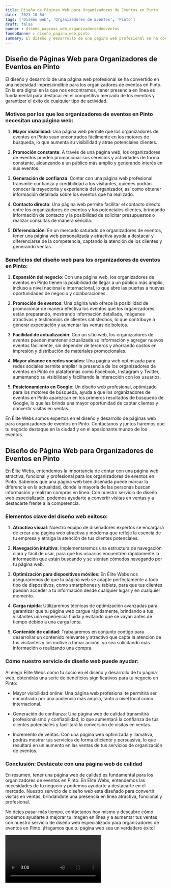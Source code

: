 ```yaml
---
title: Diseño de Páginas Web para Organizadores de Eventos en Pinto
date: '2023-10-04'
tags: ['Diseño web', 'Organizadores de Eventos', 'Pinto']
draft: false
banner : diseño_paginas_web_organizadoresdeeventos
fondoBanner : diseño_pagina_web_pinto
summary: El diseño y desarrollo de una página web profesional se ha convertido en una necesidad imprescindible para los organizadores de eventos en Pinto. En la era digital en la que nos encontramos, tener presencia en línea es fundamental para destacar en el competitivo mercado de los eventos y garantizar el éxito de cualquier tipo de actividad.
---
```


## Diseño de Páginas Web para Organizadores de Eventos en Pinto

El diseño y desarrollo de una página web profesional se ha convertido en una necesidad imprescindible para los organizadores de eventos en Pinto. En la era digital en la que nos encontramos, tener presencia en línea es fundamental para destacar en el competitivo mercado de los eventos y garantizar el éxito de cualquier tipo de actividad.

### Motivos por los que los organizadores de eventos en Pinto necesitan una página web:

1. **Mayor visibilidad**: Una página web permite que los organizadores de eventos en Pinto sean encontrados fácilmente en los motores de búsqueda, lo que aumenta su visibilidad y atrae potenciales clientes.

2. **Promoción constante**: A través de una página web, los organizadores de eventos pueden promocionar sus servicios y actividades de forma constante, alcanzando a un público más amplio y generando interés en sus eventos.

3. **Generación de confianza**: Contar con una página web profesional transmite confianza y credibilidad a los visitantes, quienes podrán conocer la trayectoria y experiencia del organizador, así como obtener información detallada sobre los eventos que ha realizado.

4. **Contacto directo**: Una página web permite facilitar el contacto directo entre los organizadores de eventos y los potenciales clientes, brindando información de contacto y la posibilidad de solicitar presupuestos o realizar consultas de manera sencilla.

5. **Diferenciación**: En un mercado saturado de organizadores de eventos, tener una página web personalizada y atractiva ayuda a destacar y diferenciarse de la competencia, captando la atención de los clientes y generando ventas.

### Beneficios del diseño web para los organizadores de eventos en Pinto:

1. **Expansión del negocio**: Con una página web, los organizadores de eventos en Pinto tienen la posibilidad de llegar a un público más amplio, incluso a nivel nacional e internacional, lo que abre las puertas a nuevas oportunidades de negocio y colaboraciones.

2. **Promoción de eventos**: Una página web ofrece la posibilidad de promocionar de manera efectiva los eventos que los organizadores están preparando, mostrando información detallada, imágenes atractivas y testimonios de clientes satisfechos, lo que contribuye a generar expectación y aumentar las ventas de boletos.

3. **Facilidad de actualización**: Con un sitio web, los organizadores de eventos pueden mantener actualizada su información y agregar nuevos eventos fácilmente, sin depender de terceros y ahorrando costos en impresión y distribución de materiales promocionales.

4. **Mayor alcance en redes sociales**: Una página web optimizada para redes sociales permite ampliar la presencia de los organizadores de eventos en Pinto en plataformas como Facebook, Instagram y Twitter, aumentando su visibilidad y facilitando la interacción con los usuarios.

5. **Posicionamiento en Google**: Un diseño web profesional, optimizado para los motores de búsqueda, ayuda a que los organizadores de eventos en Pinto aparezcan en los primeros resultados de búsqueda de Google, lo que les brinda una mayor oportunidad de captar clientes y convertir visitas en ventas.

En Élite Webs somos expertos en el diseño y desarrollo de páginas web para organizadores de eventos en Pinto. Contáctanos y juntos haremos que tu negocio destaque en la ciudad y en el apasionante mundo de los eventos.

<GifSeo />

<Cta />

## Diseño de Página Web para Organizadores de Eventos en Pinto

En Élite Webs, entendemos la importancia de contar con una página web atractiva, funcional y profesional para los organizadores de eventos en Pinto. Sabemos que una página web bien diseñada puede marcar la diferencia en la actualidad, donde la mayoría de las personas buscan información y realizan compras en línea. Con nuestro servicio de diseño web especializado, podemos ayudarte a convertir visitas en ventas y a destacarte frente a la competencia.

### Elementos clave del diseño web exitoso:

1. **Atractivo visual**: Nuestro equipo de diseñadores expertos se encargará de crear una página web atractiva y moderna que refleje la esencia de tu empresa y atraiga la atención de tus clientes potenciales.

2. **Navegación intuitiva**: Implementaremos una estructura de navegación clara y fácil de usar, para que los usuarios encuentren rápidamente la información que están buscando y se sientan cómodos navegando por tu página web.

3. **Optimización para dispositivos móviles**: En Élite Webs nos aseguraremos de que tu página web se adapte perfectamente a todo tipo de dispositivos, como smartphones y tablets, para que tus clientes puedan acceder a tu información desde cualquier lugar y en cualquier momento.

4. **Carga rápida**: Utilizaremos técnicas de optimización avanzadas para garantizar que tu página web cargue rápidamente, brindando a tus visitantes una experiencia fluida y evitando que se vayan antes de tiempo debido a una carga lenta.

5. **Contenido de calidad**: Trabajaremos en conjunto contigo para desarrollar un contenido relevante y atractivo que capte la atención de tus visitantes y los motive a tomar acción, ya sea solicitando más información o realizando una compra.

### Cómo nuestro servicio de diseño web puede ayudar:

Al elegir Élite Webs como tu socio en el diseño y desarrollo de tu página web, obtendrás una serie de beneficios significativos para tu negocio en Pinto:

- Mayor visibilidad online: Una página web profesional te permitirá ser encontrado por una audiencia más amplia, tanto a nivel local como internacional.

- Generación de confianza: Una página web de calidad transmitirá profesionalismo y confiabilidad, lo que aumentará la confianza de tus clientes potenciales y facilitará la conversión de visitas en ventas.

- Incremento de ventas: Con una página web optimizada y llamativa, podrás mostrar tus servicios de forma eficiente y persuasiva, lo que resultará en un aumento en las ventas de tus servicios de organización de eventos.

### Conclusión: Destácate con una página web de calidad

En resumen, tener una página web de calidad es fundamental para los organizadores de eventos en Pinto. En Élite Webs, entendemos las necesidades de tu negocio y podemos ayudarte a destacarte en el mercado. Nuestro servicio de diseño web está diseñado para convertir visitas en ventas, brindándote una presencia en línea atractiva, funcional y profesional.

No dejes pasar más tiempo, contáctanos hoy mismo y descubre cómo podemos ayudarte a mejorar tu imagen en línea y a aumentar tus ventas con nuestro servicio de diseño web especializado para organizadores de eventos en Pinto. ¡Hagamos que tu página web sea un verdadero éxito!

<Video />

<CtaBot job='Organizadores de Eventos' city='Pinto'/>

<Gmaps query='Pinto+españa+maps' />